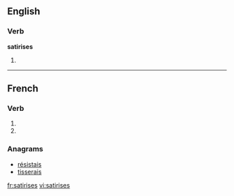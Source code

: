 {{also|satirisés}}
==English==

===Verb===
'''satirises'''

# {{third-person singular of|satirise}}

----

==French==

===Verb===
{{fr-verb-form}}

# {{conjugation of|satiriser||2|s|pres|ind|lang=fr}}
# {{conjugation of|satiriser||2|s|pres|sub|lang=fr}}

===Anagrams===
* [[résistais#French|résistais]]
* [[tisserais#French|tisserais]]

[[fr:satirises]]
[[vi:satirises]]